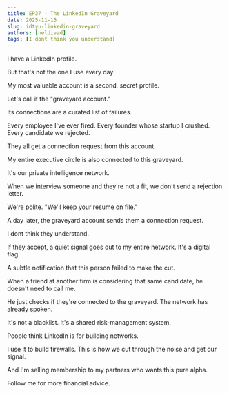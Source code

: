 ```yaml
---
title: EP37 - The LinkedIn Graveyard
date: 2025-11-15
slug: idtyu-linkedin-graveyard
authors: [neldivad]
tags: [I dont think you understand]
---
```


I have a LinkedIn profile.

But that's not the one I use every day.

My most valuable account is a second, secret profile.

Let's call it the "graveyard account."

Its connections are a curated list of failures.

Every employee I've ever fired. Every founder whose startup I crushed. Every candidate we rejected.

They all get a connection request from this account.

My entire executive circle is also connected to this graveyard.

<!--truncate-->

It's our private intelligence network.

When we interview someone and they're not a fit, we don't send a rejection letter.

We're polite. "We'll keep your resume on file."

A day later, the graveyard account sends them a connection request.

I dont think they understand.

If they accept, a quiet signal goes out to my entire network. It's a digital flag.

A subtle notification that this person failed to make the cut.

When a friend at another firm is considering that same candidate, he doesn't need to call me.

He just checks if they're connected to the graveyard. The network has already spoken.

It's not a blacklist. It's a shared risk-management system.

People think LinkedIn is for building networks.

I use it to build firewalls. This is how we cut through the noise and get our signal.

And I'm selling membership to my partners who wants this pure alpha.

Follow me for more financial advice.
